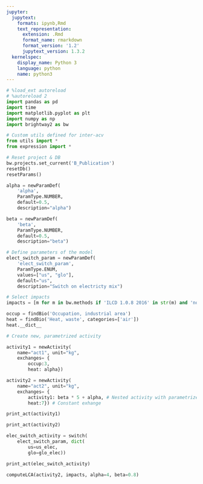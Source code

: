 ```yaml
---
jupyter:
  jupytext:
    formats: ipynb,Rmd
    text_representation:
      extension: .Rmd
      format_name: rmarkdown
      format_version: '1.2'
      jupytext_version: 1.3.2
  kernelspec:
    display_name: Python 3
    language: python
    name: python3
---
```


```python
# %load_ext autoreload
# %autoreload 2
import pandas as pd
import time
import matplotlib.pyplot as plt
import numpy as np
import brightway2 as bw

# Custom utils defined for inter-acv
from utils import *
from expression import *
```

```python
# Reset project & DB
bw.projects.set_current('B_Publication')
resetDb()
resetParams()
```

```python
alpha = newParamDef(
    'alpha', 
    ParamType.NUMBER, 
    default=0.5, 
    description="alpha")

beta = newParamDef(
    'beta', 
    ParamType.NUMBER, 
    default=0.5, 
    description="beta")

# Define parameters of the model
elect_switch_param = newParamDef(
    'elect_switch_param', 
    ParamType.ENUM, 
    values=["us", "glo"], 
    default="us", 
    description="Switch on electricty mix")
```

```python
# Select impacts
impacts = [m for m in bw.methods if 'ILCD 1.0.8 2016' in str(m) and 'no LT' in str(m)]
```

```python
occup = findBio('Occupation, industrial area')
heat = findBio('Heat, waste', categories=['air'])
heat.__dict__
```

```python
# Create new, parametrized activity

activity1 = newActivity(
    name="act1", unit="kg", 
    exchanges= {
        occup:3, 
        heat: alpha})

activity2 = newActivity(
    name="act2", unit="kg", 
    exchanges= {
        activity1: beta * 5 + alpha, # Nested activity with parametrized amount
        heat:7}) # Constant exhange
```

```python
print_act(activity1)
```

```python
print_act(activity2)
```

```python
elec_switch_activity = switch(
    elect_switch_param, dict(
        us=us_elec, 
        glo=glo_elec))

print_act(elec_switch_activity)
```

```python
computeLCA(activity2, impacts, alpha=4, beta=0.8)
```

```python

```
